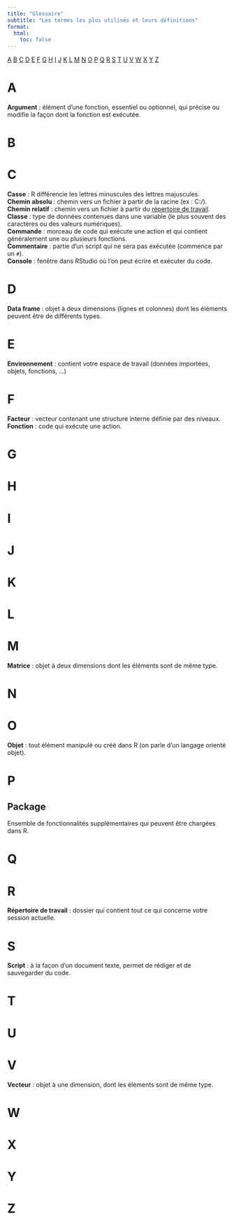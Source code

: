 ```yaml
---
title: "Glossaire"
subtitle: "Les termes les plus utilisés et leurs définitions"
format: 
  html: 
    toc: false
---
```


[A](#a) [B](#b) [C](#c) [D](#d) [E](#e) [F](#f) [G](#g) [H](#h) [I](#i) [J](#j) [K](#k) [L](#l) [M](#m) [N](#n) [O](#o) [P](#p) [Q](#q) [R](#r) [S](#s) [T](#t) [U](#u) [V](#v) [W](#w) [X](#x) [Y](#y) [Z](#z)

# A {#a}

**Argument** : élément d'une fonction, essentiel ou optionnel, qui précise ou modifie la façon dont la fonction est exécutée.

# B {#b}

# C {#c}

**Casse** : R différencie les lettres minuscules des lettres majuscules.\
**Chemin absolu** : chemin vers un fichier à partir de la racine (ex : C:/).\
**Chemin relatif** : chemin vers un fichier à partir du [répertoire de travail](#wd).\
**Classe** : type de données contenues dans une variable (le plus souvent des caractères ou des valeurs numériques).\
**Commande** : morceau de code qui exécute une action et qui contient généralement une ou plusieurs fonctions.\
**Commentaire** : partie d'un script qui ne sera pas exécutée (commence par un `#`).\
**Console** : fenêtre dans RStudio où l'on peut écrire et exécuter du code.

# D {#d}

**Data frame** : objet à deux dimensions (lignes et colonnes) dont les éléments peuvent être de différents types.

# E {#e}

**Environnement** : contient votre espace de travail (données importées, objets, fonctions, ...)

# F {#f}

**Facteur** : vecteur contenant une structure interne définie par des niveaux.\
**Fonction** : code qui exécute une action.

# G {#g}

# H {#h}

# I {#i}

# J {#j}

# K {#k}

# L {#l}

# M {#m}

**Matrice** : objet à deux dimensions dont les éléments sont de même type.

# N {#n}

# O {#o}

**Objet** : tout élément manipulé ou créé dans R (on parle d'un langage orienté objet).

# P {#p}

## Package {#package}
Ensemble de fonctionnalités supplémentaires qui peuvent être chargées dans R.

# Q {#q}

# R {#r}

[**Répertoire de travail**]{#wd} : dossier qui contient tout ce qui concerne votre session actuelle.

# S {#s}

**Script** : à la façon d'un document texte, permet de rédiger et de sauvegarder du code.

# T {#t}

# U {#u}

# V {#v}

**Vecteur** : objet à une dimension, dont les éléments sont de même type.

# W {#w}

# X {#x}

# Y {#y}

# Z {#z}
